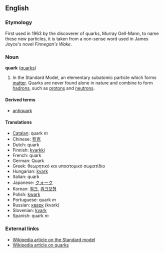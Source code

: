 ==English==
===Etymology===
First used in 1963 by the discoverer of quarks, Murray Gell-Mann, to name these new particles, it is taken from a non-sense word used in James Joyce's novel ''Finnegan's Wake''.

===Noun===
'''quark''' ([[quarks]])

#In the Standard Model, an elementary subatomic particle which forms [[matter]].  Quarks are never found alone in nature and combine to form [[hadron]]s, such as [[proton]]s and [[neutron]]s.

====Derived terms====
*[[antiquark]]

====Translations====
*[[Catalan]]: quark ''m''
*Chinese: [[夸克]]
*Dutch: quark
*Finnish: [[kvarkki]]
*French: quark
*German: Quark
*Greek: θεωρητικό και υποατομικό σωματίδιο<!-- please check this -->
*Hungarian: [[kvark]]
*Italian: quark
*Japanese: [[クォーク]]
*Korean: [[쿼크]], [[쿼크모형]]
*Polish: [[kwark]]
*Portuguese: quark ''m''
*Russian: [[кварк]] (kvark)<!-- masculine? -->
*Slovenian: [[kvark]]
*Spanish: quark ''m''

===External links===
*[[w:Standard Model|Wikipedia article on the Standard model]]
*[[w:Quark|Wikipedia article on quarks]]